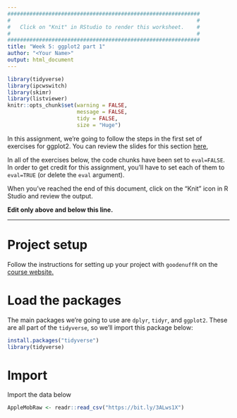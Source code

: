 ```yaml
---
#############################################################
#                                                           #
#   Click on "Knit" in RStudio to render this worksheet.    #
#                                                           #
#############################################################
title: "Week 5: ggplot2 part 1"
author: "<Your Name>"
output: html_document
---
```


```r
library(tidyverse)
library(ipcwswitch)
library(skimr)
library(listviewer)
knitr::opts_chunk$set(warning = FALSE, 
                      message = FALSE,
                      tidy = FALSE,
                      size = "Huge")
```

In this assignment, we're going to follow the steps in the first set of exercises for ggplot2. You can review the slides for this section [here](https://mjfrigaard.github.io/FA22-JOUR301/slides/ggp2-part-01.html#1), 

In all of the exercises below, the code chunks have been set to `eval=FALSE`. In order to get credit for this assignment, you'll have to set each of them to `eval=TRUE` (or delete the `eval` argument).

When you've reached the end of this document, click on the "Knit" icon in R Studio and review the output.

**Edit only <Your Name> above and below this line.**

---------------------------------------------

# Project setup 

Follow the instructions for setting up your project with `goodenuffR` on the [course website.](https://mjfrigaard.github.io/FA22-JOUR301/exercises/goodenuffR.html) 

# Load the packages

The main packages we're going to use are `dplyr`, `tidyr`, and `ggplot2`. These are all part of the `tidyverse`, so we'll import this package below:

```r
install.packages("tidyverse")
library(tidyverse)
```

# Import

Import the data below

```r
AppleMobRaw <- readr::read_csv("https://bit.ly/3ALws1X")
```




